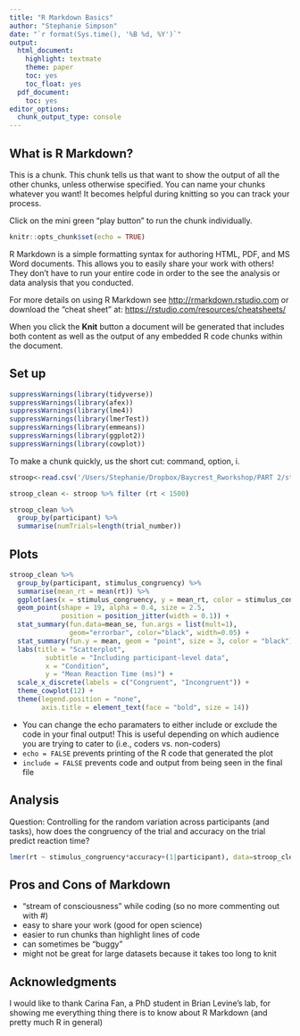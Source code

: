 ```yaml
---
title: "R Markdown Basics"
author: "Stephanie Simpson"
date: "`r format(Sys.time(), '%B %d, %Y')`"
output:
  html_document:
    highlight: textmate
    theme: paper
    toc: yes
    toc_float: yes
  pdf_document:
    toc: yes
editor_options:
  chunk_output_type: console
---
```


## What is R Markdown?

This is a chunk. This chunk tells us that want to show the output of all the other chunks, unless otherwise specified. You can name your chunks whatever you want! It becomes helpful during knitting so you can track your process.

Click on the mini green "play button" to run the chunk individually.

```r
knitr::opts_chunk$set(echo = TRUE)
```

R Markdown is a simple formatting syntax for authoring HTML, PDF, and MS Word documents. This allows you to easily share your work with others! They don't have to run your entire code in order to the see the analysis or data analysis that you conducted.

For more details on using R Markdown see <http://rmarkdown.rstudio.com> or download the "cheat sheet" at: <https://rstudio.com/resources/cheatsheets/>

When you click the **Knit** button a document will be generated that includes both content as well as the output of any embedded R code chunks within the document.

## Set up

```r
suppressWarnings(library(tidyverse))
suppressWarnings(library(afex))
suppressWarnings(library(lme4))
suppressWarnings(library(lmerTest))
suppressWarnings(library(emmeans))
suppressWarnings(library(ggplot2))
suppressWarnings(library(cowplot))
```

To make a chunk quickly, us the short cut: command, option, i.

```r
stroop<-read.csv('/Users/Stephanie/Dropbox/Baycrest_Rworkshop/PART 2/stroop_data.csv')
```

```r
stroop_clean <- stroop %>% filter (rt < 1500)

stroop_clean %>% 
  group_by(participant) %>% 
  summarise(numTrials=length(trial_number))
```

## Plots

```r
stroop_clean %>% 
  group_by(participant, stimulus_congruency) %>% 
  summarise(mean_rt = mean(rt)) %>% 
  ggplot(aes(x = stimulus_congruency, y = mean_rt, color = stimulus_congruency)) +
  geom_point(shape = 19, alpha = 0.4, size = 2.5, 
             position = position_jitter(width = 0.1)) +
  stat_summary(fun.data=mean_se, fun.args = list(mult=1), 
               geom="errorbar", color="black", width=0.05) +
  stat_summary(fun.y = mean, geom = "point", size = 3, color = "black") +
  labs(title = "Scatterplot",
         subtitle = "Including participant-level data",
         x = "Condition",
         y = "Mean Reaction Time (ms)") +
  scale_x_discrete(labels = c("Congruent", "Incongruent")) +
  theme_cowplot(12) +
  theme(legend.position = "none", 
        axis.title = element_text(face = "bold", size = 14))
```

* You can change the echo paramaters to either include or exclude the code in your final output! This is useful depending on which audience you are trying to cater to (i.e., coders vs. non-coders)
 + `echo = FALSE` prevents printing of the R code that generated the plot
 + `include = FALSE` prevents code and output from being seen in the final file
 
## Analysis
 
Question: Controlling for the random variation across participants (and tasks), how does the congruency of the trial and accuracy on the trial predict reaction time?

```r
lmer(rt ~ stimulus_congruency*accuracy+(1|participant), data=stroop_clean) %>% summary
```
 
## Pros and Cons of Markdown
 - "stream of consciousness" while coding (so no more commenting out with #)
 - easy to share your work (good for open science)
 - easier to run chunks than highlight lines of code
 - can sometimes be "buggy"
 - might not be great for large datasets because it takes too long to knit
 
## Acknowledgments
I would like to thank Carina Fan, a PhD student in Brian Levine's lab, for showing me everything thing there is to know about R Markdown (and pretty much R in general)